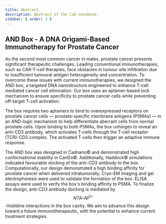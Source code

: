 ```yaml
---
title: Abstract
description: Abstract of the lab notebook.
sidebar: { order: 1 }
---
```


## AND Box - A DNA Origami-Based Immunotherapy for Prostate Cancer

As the second most common cancer in males, prostate cancer presents significant therapeutic challenges. Leading conventional immunotherapies, such as CAR-T-cell therapies, face obstacles in tumour site infiltration due to insufficient tumoural antigen heterogeneity and concentration. To overcome these issues with current immunotherapies, we designed the AND box, a targeted DNA nanostructure engineered to enhance T-cell mediated cancer cell elimination. Our box uses an aptamer-based lock mechanism to ensure specificity to prostate cancer cells while preventing off-target T-cell activation.

The box requires two aptamers to bind to overexpressed receptors on prostate cancer cells — prostate-specific membrane antigens (PSMAs) — in an AND-logic mechanism to help differentiate aberrant cells from normal prostate cells. Upon binding to both PSMAs, the box unhinges to reveal an anti-CD3 antibody, which activates T-cells through the T-cell receptor (TCR)-CD3 complex. The activated T-cells then trigger an adaptive immune response.

The AND box was designed in Cadnano&copy; and demonstrated high conformational stability in CanDo&copy;. Additionally, Haddock&copy; simulations indicated favourable docking of the anti-CD3 antibody to the box. Computationally, our design demonstrated a high binding affinity for prostate cancer when delivered intratumorally. Cryo-EM imaging and gel electrophoresis were used to validate the formation of the box. ELISA assays were used to verify the box's binding affinity to PSMA. To finalize the design, anti-CD3 antibody docking is mediated by $$NTA–Ni^{2+}$$–histidine interactions in the box cavity. We aim to advance this design toward a future immunotherapeutic, with the potential to enhance current treatment strategies.
